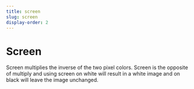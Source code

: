 ```yaml
---
title: screen
slug: screen
display-order: 2
---
```


# Screen

Screen multiplies the inverse of the two pixel colors. Screen is the opposite of multiply and using screen on white will result in a white image and on black will leave the image unchanged.
